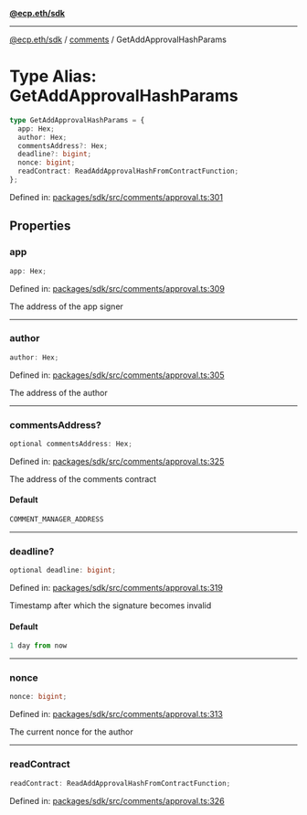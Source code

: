 [**@ecp.eth/sdk**](../../index.mdx)

***

[@ecp.eth/sdk](/sdk-reference/index.mdx) / [comments](/sdk-reference/comments/index.mdx) / GetAddApprovalHashParams

# Type Alias: GetAddApprovalHashParams

```ts
type GetAddApprovalHashParams = {
  app: Hex;
  author: Hex;
  commentsAddress?: Hex;
  deadline?: bigint;
  nonce: bigint;
  readContract: ReadAddApprovalHashFromContractFunction;
};
```

Defined in: [packages/sdk/src/comments/approval.ts:301](https://github.com/ecp-eth/comments-monorepo/blob/main/packages/sdk/src/comments/approval.ts#L301)

## Properties

### app

```ts
app: Hex;
```

Defined in: [packages/sdk/src/comments/approval.ts:309](https://github.com/ecp-eth/comments-monorepo/blob/main/packages/sdk/src/comments/approval.ts#L309)

The address of the app signer

***

### author

```ts
author: Hex;
```

Defined in: [packages/sdk/src/comments/approval.ts:305](https://github.com/ecp-eth/comments-monorepo/blob/main/packages/sdk/src/comments/approval.ts#L305)

The address of the author

***

### commentsAddress?

```ts
optional commentsAddress: Hex;
```

Defined in: [packages/sdk/src/comments/approval.ts:325](https://github.com/ecp-eth/comments-monorepo/blob/main/packages/sdk/src/comments/approval.ts#L325)

The address of the comments contract

#### Default

```ts
COMMENT_MANAGER_ADDRESS
```

***

### deadline?

```ts
optional deadline: bigint;
```

Defined in: [packages/sdk/src/comments/approval.ts:319](https://github.com/ecp-eth/comments-monorepo/blob/main/packages/sdk/src/comments/approval.ts#L319)

Timestamp after which the signature becomes invalid

#### Default

```ts
1 day from now
```

***

### nonce

```ts
nonce: bigint;
```

Defined in: [packages/sdk/src/comments/approval.ts:313](https://github.com/ecp-eth/comments-monorepo/blob/main/packages/sdk/src/comments/approval.ts#L313)

The current nonce for the author

***

### readContract

```ts
readContract: ReadAddApprovalHashFromContractFunction;
```

Defined in: [packages/sdk/src/comments/approval.ts:326](https://github.com/ecp-eth/comments-monorepo/blob/main/packages/sdk/src/comments/approval.ts#L326)
